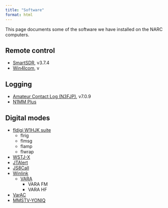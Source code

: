 ```yaml
---
title: "Software"
format: html
---
```


This page documents some of the software we have installed on the NARC computers.

## Remote control

- [SmartSDR](https://www.flexradio.com/software/smartsdr-v3-7-4/), v3.7.4
- [Win4Icom](https://icom.va2fsq.com), v

## Logging

- [Amateur Contact Log (N3FJP)](http://www.n3fjp.com), v7.0.9
- [N1MM Plus](https://n1mmwp.hamdocs.com)

## Digital modes

- [fldigi W1HJK suite](http://www.w1hkj.com)
  - flrig
  - flmsg
  - flamp
  - flwrap
- [WSTJ-X](https://wsjt.sourceforge.io/wsjtx.html)
- [JTAlert](https://hamapps.com/JTAlert/)
- [JS8Call](http://js8call.com)
- [Winlink](https://winlink.org)
  - [VARA](https://rosmodem.wordpress.com)
    - VARA FM
    - VARA HF
- [VarAC](https://www.varac-hamradio.com)
- [MMSTV-YONIQ](https://hamsoft.ca/pages/mmsstv-yoniq.php)

